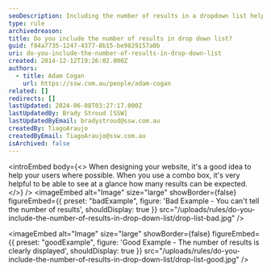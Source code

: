```yaml
---
seoDescription: Including the number of results in a dropdown list helps users quickly gauge the scope of their search.
type: rule
archivedreason:
title: Do you include the number of results in drop down list?
guid: f84a7735-1247-4377-8b15-be9829157a0b
uri: do-you-include-the-number-of-results-in-drop-down-list
created: 2014-12-12T19:26:02.000Z
authors:
  - title: Adam Cogan
    url: https://ssw.com.au/people/adam-cogan
related: []
redirects: []
lastUpdated: 2024-06-08T03:27:17.000Z
lastUpdatedBy: Brady Stroud [SSW]
lastUpdatedByEmail: bradystroud@ssw.com.au
createdBy: TiagoAraujo
createdByEmail: TiagoAraujo@ssw.com.au
isArchived: false
---
```


<introEmbed
  body={<>
When designing your website, it's a good idea to help your users where possible. When you use a combo box, it's very helpful to be able to see at a glance how many results can be expected.
  </>}
/>
<imageEmbed
  alt="Image"
  size="large"
  showBorder={false}
  figureEmbed={{
    preset: "badExample",
    figure: 'Bad Example - You can\'t tell the number of results',
    shouldDisplay: true
  }}
  src="/uploads/rules/do-you-include-the-number-of-results-in-drop-down-list/drop-list-bad.jpg"
/>

<imageEmbed
  alt="Image"
  size="large"
  showBorder={false}
  figureEmbed={{
    preset: "goodExample",
    figure: 'Good Example - The number of results is clearly displayed',
    shouldDisplay: true
  }}
  src="/uploads/rules/do-you-include-the-number-of-results-in-drop-down-list/drop-list-good.jpg"
/>
